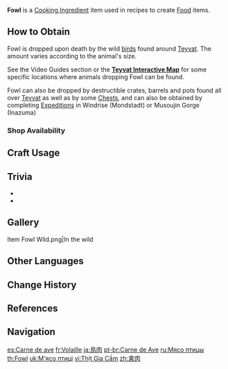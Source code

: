 {{Item Infobox
|id          = 100064
|image       = Item Fowl.png
|type        = Cooking Ingredients
|invCategory = Materials
|description = A fresh chunk of fowl. Handled properly, it can make a hearty meal.
|source1     = Found in the wild
|source2     = {{Sold By|Fowl}}
|source3     = Reward from [[Expedition]]s
}}
'''Fowl''' is a [[Cooking Ingredient]] item used in recipes to create [[Food]] items.

==How to Obtain==
Fowl is dropped upon death by the wild [[Wildlife#Birds|birds]] found around [[Teyvat]]. The amount varies according to the animal's size.

See the Video Guides section or the '''[https://webstatic-sea.mihoyo.com/app/ys-map-sea/index.html#/map/2?shown_types=123 Teyvat Interactive Map]''' for some specific locations where animals dropping Fowl can be found.

Fowl can also be dropped by destructible crates, barrels and pots found all over [[Teyvat]] as well as by some [[Chests]], and can also be obtained by completing [[Expeditions]] in Windrise (Mondstadt) or Musoujin Gorge (Inazuma)

===Shop Availability===
{{Shop Availability}}

==Craft Usage==
{{Craft Usage}}

==Trivia==
* {{Mail Attachments by Category List}}
* {{Related Items|type=variant}}

==Gallery==
<gallery>
Item Fowl Wild.png|In the wild
</gallery>

==Other Languages==
{{Other Languages
|en      = Fowl
|zhs     = 禽肉
|zhs_rm  = Qínròu
|zht     = 禽肉
|zht_rm  = Qínròu
|zh_tl   = Poultry
|ja      = 鳥肉
|ja_rm   = Toriniku<ref>{{Ref/Quest|Three to Get Ready, and Here We Go|note=Japanese Voice-Over}}</ref>
|ja_tl   = Bird Meat
|ko      = 새고기
|ko_tl   = Bird Meat
|es      = Carne de ave
|es_tl   = Bird Meat
|fr      = Volaille
|fr_tl   = Poultry
|ru      = Мясо птицы
|ru_tl   = Fowl Meat
|th      = Fowl
|vi      = Thịt Gia Cầm
|vi_tl   = Poultry
|de      = Rohes Geflügel
|de_tl   = Raw Poultry
|id      = Fowl
|pt      = Carne de Ave
|pt_tl   = Bird Meat
|tr      = Kuş Eti
|tr_tl   = Bird Meat
|it      = Pollame
|it_tl   = Poultry
}}

==Change History==
{{Change History|1.0}}

==References==
{{Reflist}}

==Navigation==
{{Material Navbox|type=Crafting Materials}}

[[es:Carne de ave]]
[[fr:Volaille]]
[[ja:鳥肉]]
[[pt-br:Carne de Ave]]
[[ru:Мясо птицы]]
[[th:Fowl]]
[[uk:М'ясо птиці]]
[[vi:Thịt Gia Cầm]]
[[zh:禽肉]]
